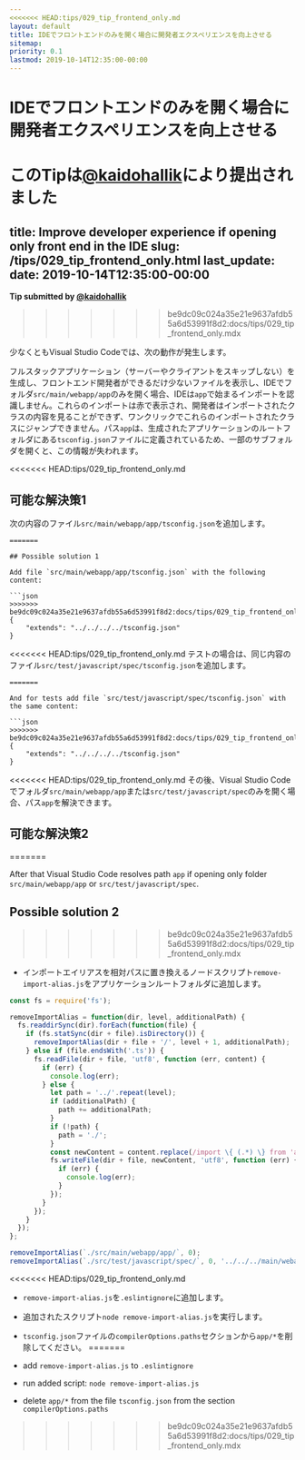```yaml
---
<<<<<<< HEAD:tips/029_tip_frontend_only.md
layout: default
title: IDEでフロントエンドのみを開く場合に開発者エクスペリエンスを向上させる
sitemap:
priority: 0.1
lastmod: 2019-10-14T12:35:00-00:00
---
```


# IDEでフロントエンドのみを開く場合に開発者エクスペリエンスを向上させる

**このTipは[@kaidohallik](https://github.com/kaidohallik)により提出されました**
=======
title: Improve developer experience if opening only front end in the IDE
slug: /tips/029_tip_frontend_only.html
last_update:
  date: 2019-10-14T12:35:00-00:00
---

**Tip submitted by [@kaidohallik](https://github.com/kaidohallik)**
>>>>>>> be9dc09c024a35e21e9637afdb55a6d53991f8d2:docs/tips/029_tip_frontend_only.mdx

少なくともVisual Studio Codeでは、次の動作が発生します。

フルスタックアプリケーション（サーバーやクライアントをスキップしない）を生成し、フロントエンド開発者ができるだけ少ないファイルを表示し、IDEでフォルダ`src/main/webapp/app`のみを開く場合、IDEは`app`で始まるインポートを認識しません。これらのインポートは赤で表示され、開発者はインポートされたクラスの内容を見ることができず、ワンクリックでこれらのインポートされたクラスにジャンプできません。パス`app`は、生成されたアプリケーションのルートフォルダにある`tsconfig.json`ファイルに定義されているため、一部のサブフォルダを開くと、この情報が失われます。

<<<<<<< HEAD:tips/029_tip_frontend_only.md
## 可能な解決策1

次の内容のファイル`src/main/webapp/app/tsconfig.json`を追加します。
```
=======

## Possible solution 1

Add file `src/main/webapp/app/tsconfig.json` with the following content:

```json
>>>>>>> be9dc09c024a35e21e9637afdb55a6d53991f8d2:docs/tips/029_tip_frontend_only.mdx
{
    "extends": "../../../../tsconfig.json"
}
```
<<<<<<< HEAD:tips/029_tip_frontend_only.md
テストの場合は、同じ内容のファイル`src/test/javascript/spec/tsconfig.json`を追加します。
```
=======

And for tests add file `src/test/javascript/spec/tsconfig.json` with the same content:

```json
>>>>>>> be9dc09c024a35e21e9637afdb55a6d53991f8d2:docs/tips/029_tip_frontend_only.mdx
{
    "extends": "../../../../tsconfig.json"
}
```
<<<<<<< HEAD:tips/029_tip_frontend_only.md
その後、Visual Studio Codeでフォルダ`src/main/webapp/app`または`src/test/javascript/spec`のみを開く場合、パス`app`を解決できます。

## 可能な解決策2
=======

After that Visual Studio Code resolves path `app` if opening only folder `src/main/webapp/app` or `src/test/javascript/spec`.


## Possible solution 2
>>>>>>> be9dc09c024a35e21e9637afdb55a6d53991f8d2:docs/tips/029_tip_frontend_only.mdx

* インポートエイリアスを相対パスに置き換えるノードスクリプト`remove-import-alias.js`をアプリケーションルートフォルダに追加します。

```js
const fs = require('fs');

removeImportAlias = function(dir, level, additionalPath) {
  fs.readdirSync(dir).forEach(function(file) {
    if (fs.statSync(dir + file).isDirectory()) {
      removeImportAlias(dir + file + '/', level + 1, additionalPath);
    } else if (file.endsWith('.ts')) {
      fs.readFile(dir + file, 'utf8', function (err, content) {
        if (err) {
          console.log(err);
        } else {
          let path = '../'.repeat(level);
          if (additionalPath) {
            path += additionalPath;
          }
          if (!path) {
            path = './';
          }
          const newContent = content.replace(/import \{ (.*) \} from 'app\/(.*)';/g, `import { $1 } from '${path}$2';`);
          fs.writeFile(dir + file, newContent, 'utf8', function (err) {
            if (err) {
              console.log(err);
            }
          });
        }
      });
    }
  });
};

removeImportAlias(`./src/main/webapp/app/`, 0);
removeImportAlias(`./src/test/javascript/spec/`, 0, '../../../main/webapp/app/');
```

<<<<<<< HEAD:tips/029_tip_frontend_only.md
* `remove-import-alias.js`を`.eslintignore`に追加します。

* 追加されたスクリプト`node remove-import-alias.js`を実行します。

* `tsconfig.json`ファイルの`compilerOptions.paths`セクションから`app/*`を削除してください。
=======
* add `remove-import-alias.js` to `.eslintignore`
* run added script: `node remove-import-alias.js`
* delete `app/*` from the file `tsconfig.json` from the section `compilerOptions.paths`
>>>>>>> be9dc09c024a35e21e9637afdb55a6d53991f8d2:docs/tips/029_tip_frontend_only.mdx
